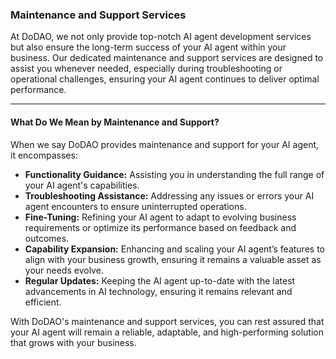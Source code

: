 ### **Maintenance and Support Services**

At DoDAO, we not only provide top-notch AI agent development services but also ensure the long-term success of your AI agent within your business. Our dedicated maintenance and support services are designed to assist you whenever needed, especially during troubleshooting or operational challenges, ensuring your AI agent continues to deliver optimal performance.

---

#### **What Do We Mean by Maintenance and Support?**

When we say DoDAO provides maintenance and support for your AI agent, it encompasses:

- **Functionality Guidance:** Assisting you in understanding the full range of your AI agent's capabilities.
- **Troubleshooting Assistance:** Addressing any issues or errors your AI agent encounters to ensure uninterrupted operations.
- **Fine-Tuning:** Refining your AI agent to adapt to evolving business requirements or optimize its performance based on feedback and outcomes.
- **Capability Expansion:** Enhancing and scaling your AI agent’s features to align with your business growth, ensuring it remains a valuable asset as your needs evolve.
- **Regular Updates:** Keeping the AI agent up-to-date with the latest advancements in AI technology, ensuring it remains relevant and efficient.

With DoDAO's maintenance and support services, you can rest assured that your AI agent will remain a reliable, adaptable, and high-performing solution that grows with your business.
